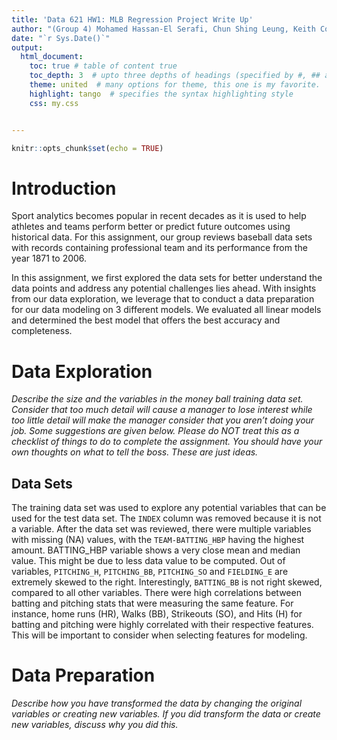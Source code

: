 ```yaml
---
title: 'Data 621 HW1: MLB Regression Project Write Up'
author: "(Group 4) Mohamed Hassan-El Serafi, Chun Shing Leung, Keith Colella, Yina, Qiao, Eddie Xu"
date: "`r Sys.Date()`"
output:
  html_document:
    toc: true # table of content true
    toc_depth: 3  # upto three depths of headings (specified by #, ## and ###)
    theme: united  # many options for theme, this one is my favorite.
    highlight: tango  # specifies the syntax highlighting style
    css: my.css  


---
```


```r
knitr::opts_chunk$set(echo = TRUE)
```

# Introduction

Sport analytics becomes popular in recent decades as it is used to help athletes and teams perform better or predict future outcomes using historical data. For this assignment, our group reviews baseball data sets with records containing professional team and its performance from the year 1871 to 2006.

In this assignment, we first explored the data sets for better understand the data points and address any potential challenges lies ahead. With insights from our data exploration, we leverage that to conduct a data preparation for our data modeling on 3 different models. We evaluated all linear models and determined the best model that offers the best accuracy and completeness.

# Data Exploration

*Describe the size and the variables in the money ball training data set. Consider that too much detail will cause a manager to lose interest while too little detail will make the manager consider that you aren't doing your job. Some suggestions are given below. Please do NOT treat this as a checklist of things to do to complete the assignment. You should have your own thoughts on what to tell the boss. These are just ideas.*

## Data Sets

The training data set was used to explore any potential variables that can be used for the test data set. The `INDEX` column was removed because it is not a variable. After the data set was reviewed, there were multiple variables with missing (NA) values, with the `TEAM-BATTING_HBP` having the highest amount. BATTING_HBP variable shows a very close mean and median value. This might be due to less data value to be computed. Out of variables, `PITCHING_H`, `PITCHING_BB`, `PITCHING_SO` and `FIELDING_E` are extremely skewed to the right. Interestingly, `BATTING_BB` is not right skewed, compared to all other variables. There were high correlations between batting and pitching stats that were measuring the same feature. For instance, home runs (HR), Walks (BB), Strikeouts (SO), and Hits (H) for batting and pitching were highly correlated with their respective features. This will be important to consider when selecting features for modeling.

# Data Preparation

*Describe how you have transformed the data by changing the original variables or creating new variables. If you did transform the data or create new variables, discuss why you did this.*

















